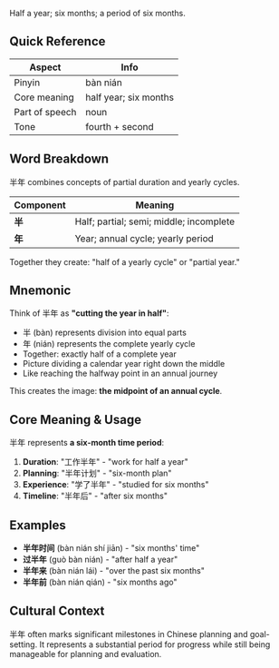 Half a year; six months; a period of six months.

## Quick Reference

| Aspect         | Info                        |
| -------------- | --------------------------- |
| Pinyin         | bàn nián                    |
| Core meaning   | half year; six months       |
| Part of speech | noun                        |
| Tone           | fourth + second             |

## Word Breakdown

半年 combines concepts of partial duration and yearly cycles.

| Component | Meaning                                     |
| --------- | ------------------------------------------- |
| **半**    | Half; partial; semi; middle; incomplete    |
| **年**    | Year; annual cycle; yearly period          |

Together they create: "half of a yearly cycle" or "partial year."

## Mnemonic

Think of 半年 as **"cutting the year in half"**:

- 半 (bàn) represents division into equal parts
- 年 (nián) represents the complete yearly cycle
- Together: exactly half of a complete year
- Picture dividing a calendar year right down the middle
- Like reaching the halfway point in an annual journey

This creates the image: **the midpoint of an annual cycle**.

## Core Meaning & Usage

半年 represents **a six-month time period**:

1. **Duration**: "工作半年" - "work for half a year"
2. **Planning**: "半年计划" - "six-month plan"
3. **Experience**: "学了半年" - "studied for six months"
4. **Timeline**: "半年后" - "after six months"

## Examples

- **半年时间** (bàn nián shí jiān) - "six months' time"
- **过半年** (guò bàn nián) - "after half a year"
- **半年来** (bàn nián lái) - "over the past six months"
- **半年前** (bàn nián qián) - "six months ago"

## Cultural Context

半年 often marks significant milestones in Chinese planning and goal-setting. It represents a substantial period for progress while still being manageable for planning and evaluation.
